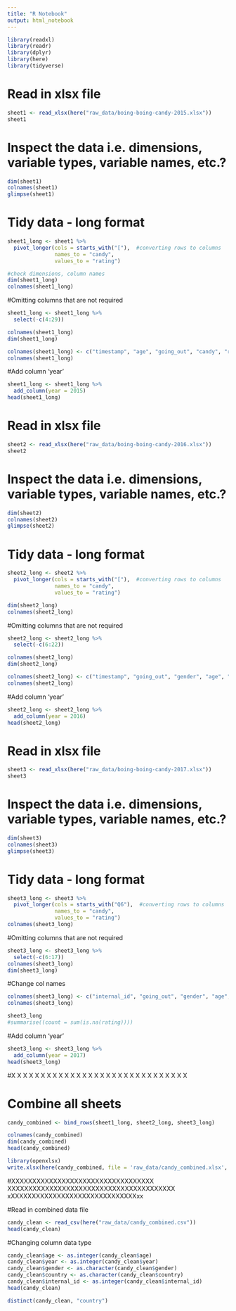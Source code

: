```yaml
---
title: "R Notebook"
output: html_notebook
---
```


```r
library(readxl)
library(readr)
library(dplyr)
library(here)
library(tidyverse)
```

# Read in xlsx file

```r
sheet1 <- read_xlsx(here("raw_data/boing-boing-candy-2015.xlsx"))
sheet1
```

# Inspect the data i.e. dimensions, variable types, variable names, etc.?

```r
dim(sheet1)
colnames(sheet1)
glimpse(sheet1)
```

# Tidy data - long format

```r
sheet1_long <- sheet1 %>%
  pivot_longer(cols = starts_with("["),  #converting rows to columns 
               names_to = "candy",
               values_to = "rating")

#check dimensions, column names
dim(sheet1_long)
colnames(sheet1_long)
```

#Omitting columns that are not required

```r
sheet1_long <- sheet1_long %>%
  select(-c(4:29))

colnames(sheet1_long)
dim(sheet1_long)
```


```r
colnames(sheet1_long) <- c("timestamp", "age", "going_out", "candy", "rating")
colnames(sheet1_long)

```

#Add column 'year'

```r
sheet1_long <- sheet1_long %>%
  add_column(year = 2015)
head(sheet1_long)
```


# Read in xlsx file

```r
sheet2 <- read_xlsx(here("raw_data/boing-boing-candy-2016.xlsx"))
sheet2
```

# Inspect the data i.e. dimensions, variable types, variable names, etc.?

```r
dim(sheet2)
colnames(sheet2)
glimpse(sheet2)
```

# Tidy data - long format

```r
sheet2_long <- sheet2 %>%
  pivot_longer(cols = starts_with("["),  #converting rows to columns 
               names_to = "candy",
               values_to = "rating")

dim(sheet2_long)
colnames(sheet2_long)
```

#Omitting columns that are not required

```r
sheet2_long <- sheet2_long %>%
  select(-c(6:22))

colnames(sheet2_long)
dim(sheet2_long)
```


```r
colnames(sheet2_long) <- c("timestamp", "going_out", "gender", "age", "country", "candy", "rating")
colnames(sheet2_long)
```

#Add column 'year'

```r
sheet2_long <- sheet2_long %>%
  add_column(year = 2016)
head(sheet2_long)
```



# Read in xlsx file


```r
sheet3 <- read_xlsx(here("raw_data/boing-boing-candy-2017.xlsx"))
sheet3
```

# Inspect the data i.e. dimensions, variable types, variable names, etc.?

```r
dim(sheet3)
colnames(sheet3)
glimpse(sheet3)
```

# Tidy data - long format

```r
sheet3_long <- sheet3 %>%
  pivot_longer(cols = starts_with("Q6"),  #converting rows to columns 
               names_to = "candy",
               values_to = "rating")
colnames(sheet3_long)
```

#Omitting columns that are not required

```r
sheet3_long <- sheet3_long %>%
  select(-c(6:17))
colnames(sheet3_long)
dim(sheet3_long)
```


#Change col names

```r
colnames(sheet3_long) <- c("internal_id", "going_out", "gender", "age", "country", "candy", "rating")
colnames(sheet3_long)

sheet3_long
#summarise((count = sum(is.na(rating))))
```


#Add column 'year'

```r
sheet3_long <- sheet3_long %>%
  add_column(year = 2017)
head(sheet3_long)
```

#X X X X X X X X X X X X X X X X X X X X X X X X X X X X X X 

# Combine all sheets 

```r

candy_combined <- bind_rows(sheet1_long, sheet2_long, sheet3_long)

colnames(candy_combined)
dim(candy_combined)
head(candy_combined)
```


```r
library(openxlsx)
write.xlsx(here(candy_combined, file = 'raw_data/candy_combined.xlsx', colNames = TRUE))
```


#XXXXXXXXXXXXXXXXXXXXXXXXXXXXXXXXXX               XXXXXXXXXXXXXXXXXXXXXXXXXXXXXXXXXXXXXXXX               xXXXXXXXXXXXXXXXXXXXXXXXXXXXXXXxx

#Read in combined data file

```r
candy_clean <- read_csv(here("raw_data/candy_combined.csv"))
head(candy_clean)
```


#Changing column data type

```r
candy_clean$age <- as.integer(candy_clean$age)
candy_clean$year <- as.integer(candy_clean$year)
candy_clean$gender <- as.character(candy_clean$gender)
candy_clean$country <- as.character(candy_clean$country)
candy_clean$internal_id <- as.integer(candy_clean$internal_id)
head(candy_clean)

```


```r
distinct(candy_clean, "country")
```






